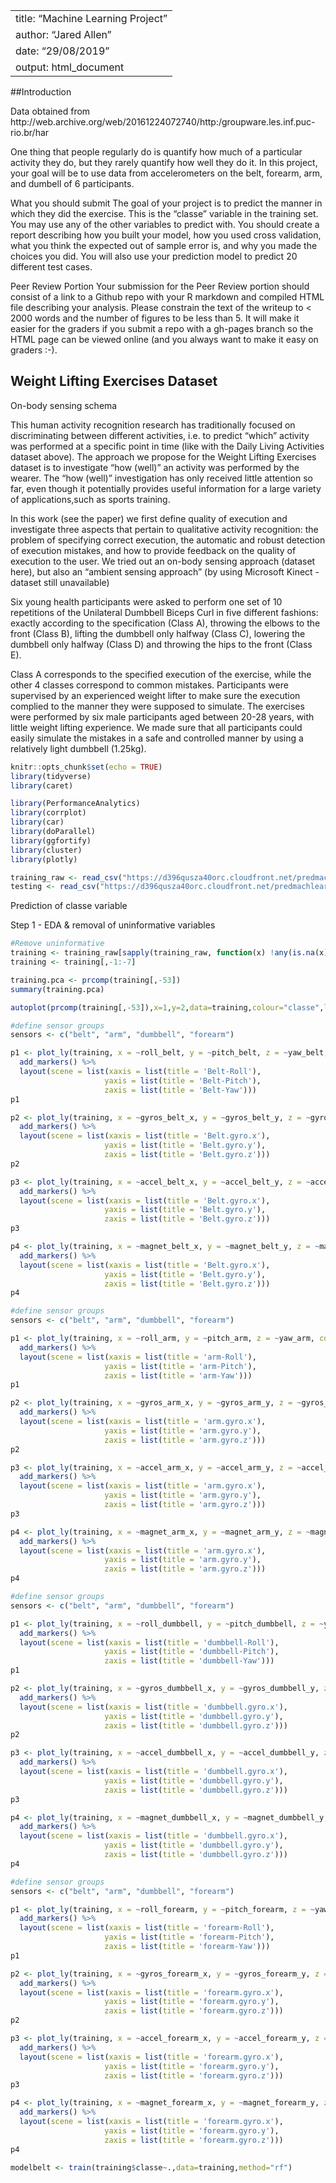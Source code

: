 
---
title: "Machine Learning Project"
author: "Jared Allen"
date: "29/08/2019"
output: html_document
---

##Introduction

Data obtained from http://web.archive.org/web/20161224072740/http:/groupware.les.inf.puc-rio.br/har

One thing that people regularly do is quantify how much of a particular activity they do, but they rarely quantify how well they do it. In this project, your goal will be to use data from accelerometers on the belt, forearm, arm, and dumbell of 6 participants.

What you should submit
The goal of your project is to predict the manner in which they did the exercise. This is the "classe" variable in the training set. You may use any of the other variables to predict with. You should create a report describing how you built your model, how you used cross validation, what you think the expected out of sample error is, and why you made the choices you did. You will also use your prediction model to predict 20 different test cases.

Peer Review Portion
Your submission for the Peer Review portion should consist of a link to a Github repo with your R markdown and compiled HTML file describing your analysis. Please constrain the text of the writeup to < 2000 words and the number of figures to be less than 5. It will make it easier for the graders if you submit a repo with a gh-pages branch so the HTML page can be viewed online (and you always want to make it easy on graders :-).

## Weight Lifting Exercises Dataset

On-body sensing schema

This human activity recognition research has traditionally focused on discriminating between different activities, i.e. to predict "which" activity was performed at a specific point in time (like with the Daily Living Activities dataset above). The approach we propose for the Weight Lifting Exercises dataset is to investigate "how (well)" an activity was performed by the wearer. The "how (well)" investigation has only received little attention so far, even though it potentially provides useful information for a large variety of applications,such as sports training.

In this work (see the paper) we first define quality of execution and investigate three aspects that pertain to qualitative activity recognition: the problem of specifying correct execution, the automatic and robust detection of execution mistakes, and how to provide feedback on the quality of execution to the user. We tried out an on-body sensing approach (dataset here), but also an "ambient sensing approach" (by using Microsoft Kinect - dataset still unavailable)

Six young health participants were asked to perform one set of 10 repetitions of the Unilateral Dumbbell Biceps Curl in five different fashions: exactly according to the specification (Class A), throwing the elbows to the front (Class B), lifting the dumbbell only halfway (Class C), lowering the dumbbell only halfway (Class D) and throwing the hips to the front (Class E).

Class A corresponds to the specified execution of the exercise, while the other 4 classes correspond to common mistakes. Participants were supervised by an experienced weight lifter to make sure the execution complied to the manner they were supposed to simulate. The exercises were performed by six male participants aged between 20-28 years, with little weight lifting experience. We made sure that all participants could easily simulate the mistakes in a safe and controlled manner by using a relatively light dumbbell (1.25kg).


```r
knitr::opts_chunk$set(echo = TRUE)
library(tidyverse)
library(caret)

library(PerformanceAnalytics)
library(corrplot)
library(car)
library(doParallel)
library(ggfortify)
library(cluster)
library(plotly)
```

```r
training_raw <- read_csv("https://d396qusza40orc.cloudfront.net/predmachlearn/pml-training.csv",col_names=TRUE)
testing <- read_csv("https://d396qusza40orc.cloudfront.net/predmachlearn/pml-testing.csv",col_names=TRUE)
```

Prediction of classe variable

Step 1 - EDA & removal of uninformative variables

```r
#Remove uninformative
training <- training_raw[sapply(training_raw, function(x) !any(is.na(x)))] 
training <- training[,-1:-7]

training.pca <- prcomp(training[,-53])
summary(training.pca)

```

```r
autoplot(prcomp(training[,-53]),x=1,y=2,data=training,colour="classe",loadings=TRUE, loadings.label=TRUE)
```

```r
#define sensor groups
sensors <- c("belt", "arm", "dumbbell", "forearm")

p1 <- plot_ly(training, x = ~roll_belt, y = ~pitch_belt, z = ~yaw_belt, color = ~classe) %>%
  add_markers() %>%
  layout(scene = list(xaxis = list(title = 'Belt-Roll'),
                     yaxis = list(title = 'Belt-Pitch'),
                     zaxis = list(title = 'Belt-Yaw')))
p1

p2 <- plot_ly(training, x = ~gyros_belt_x, y = ~gyros_belt_y, z = ~gyros_belt_z, color = ~classe) %>%
  add_markers() %>%
  layout(scene = list(xaxis = list(title = 'Belt.gyro.x'),
                     yaxis = list(title = 'Belt.gyro.y'),
                     zaxis = list(title = 'Belt.gyro.z')))
p2

p3 <- plot_ly(training, x = ~accel_belt_x, y = ~accel_belt_y, z = ~accel_belt_z, color = ~classe) %>%
  add_markers() %>%
  layout(scene = list(xaxis = list(title = 'Belt.gyro.x'),
                     yaxis = list(title = 'Belt.gyro.y'),
                     zaxis = list(title = 'Belt.gyro.z')))
p3

p4 <- plot_ly(training, x = ~magnet_belt_x, y = ~magnet_belt_y, z = ~magnet_belt_z, color = ~classe) %>%
  add_markers() %>%
  layout(scene = list(xaxis = list(title = 'Belt.gyro.x'),
                     yaxis = list(title = 'Belt.gyro.y'),
                     zaxis = list(title = 'Belt.gyro.z')))
p4

```

```r
#define sensor groups
sensors <- c("belt", "arm", "dumbbell", "forearm")

p1 <- plot_ly(training, x = ~roll_arm, y = ~pitch_arm, z = ~yaw_arm, color = ~classe) %>%
  add_markers() %>%
  layout(scene = list(xaxis = list(title = 'arm-Roll'),
                     yaxis = list(title = 'arm-Pitch'),
                     zaxis = list(title = 'arm-Yaw')))
p1

p2 <- plot_ly(training, x = ~gyros_arm_x, y = ~gyros_arm_y, z = ~gyros_arm_z, color = ~classe) %>%
  add_markers() %>%
  layout(scene = list(xaxis = list(title = 'arm.gyro.x'),
                     yaxis = list(title = 'arm.gyro.y'),
                     zaxis = list(title = 'arm.gyro.z')))
p2

p3 <- plot_ly(training, x = ~accel_arm_x, y = ~accel_arm_y, z = ~accel_arm_z, color = ~classe) %>%
  add_markers() %>%
  layout(scene = list(xaxis = list(title = 'arm.gyro.x'),
                     yaxis = list(title = 'arm.gyro.y'),
                     zaxis = list(title = 'arm.gyro.z')))
p3

p4 <- plot_ly(training, x = ~magnet_arm_x, y = ~magnet_arm_y, z = ~magnet_arm_z, color = ~classe) %>%
  add_markers() %>%
  layout(scene = list(xaxis = list(title = 'arm.gyro.x'),
                     yaxis = list(title = 'arm.gyro.y'),
                     zaxis = list(title = 'arm.gyro.z')))
p4

```

```r
#define sensor groups
sensors <- c("belt", "arm", "dumbbell", "forearm")

p1 <- plot_ly(training, x = ~roll_dumbbell, y = ~pitch_dumbbell, z = ~yaw_dumbbell, color = ~classe) %>%
  add_markers() %>%
  layout(scene = list(xaxis = list(title = 'dumbbell-Roll'),
                     yaxis = list(title = 'dumbbell-Pitch'),
                     zaxis = list(title = 'dumbbell-Yaw')))
p1

p2 <- plot_ly(training, x = ~gyros_dumbbell_x, y = ~gyros_dumbbell_y, z = ~gyros_dumbbell_z, color = ~classe) %>%
  add_markers() %>%
  layout(scene = list(xaxis = list(title = 'dumbbell.gyro.x'),
                     yaxis = list(title = 'dumbbell.gyro.y'),
                     zaxis = list(title = 'dumbbell.gyro.z')))
p2

p3 <- plot_ly(training, x = ~accel_dumbbell_x, y = ~accel_dumbbell_y, z = ~accel_dumbbell_z, color = ~classe) %>%
  add_markers() %>%
  layout(scene = list(xaxis = list(title = 'dumbbell.gyro.x'),
                     yaxis = list(title = 'dumbbell.gyro.y'),
                     zaxis = list(title = 'dumbbell.gyro.z')))
p3

p4 <- plot_ly(training, x = ~magnet_dumbbell_x, y = ~magnet_dumbbell_y, z = ~magnet_dumbbell_z, color = ~classe) %>%
  add_markers() %>%
  layout(scene = list(xaxis = list(title = 'dumbbell.gyro.x'),
                     yaxis = list(title = 'dumbbell.gyro.y'),
                     zaxis = list(title = 'dumbbell.gyro.z')))
p4

```

```r
#define sensor groups
sensors <- c("belt", "arm", "dumbbell", "forearm")

p1 <- plot_ly(training, x = ~roll_forearm, y = ~pitch_forearm, z = ~yaw_forearm, color = ~classe) %>%
  add_markers() %>%
  layout(scene = list(xaxis = list(title = 'forearm-Roll'),
                     yaxis = list(title = 'forearm-Pitch'),
                     zaxis = list(title = 'forearm-Yaw')))
p1

p2 <- plot_ly(training, x = ~gyros_forearm_x, y = ~gyros_forearm_y, z = ~gyros_forearm_z, color = ~classe) %>%
  add_markers() %>%
  layout(scene = list(xaxis = list(title = 'forearm.gyro.x'),
                     yaxis = list(title = 'forearm.gyro.y'),
                     zaxis = list(title = 'forearm.gyro.z')))
p2

p3 <- plot_ly(training, x = ~accel_forearm_x, y = ~accel_forearm_y, z = ~accel_forearm_z, color = ~classe) %>%
  add_markers() %>%
  layout(scene = list(xaxis = list(title = 'forearm.gyro.x'),
                     yaxis = list(title = 'forearm.gyro.y'),
                     zaxis = list(title = 'forearm.gyro.z')))
p3

p4 <- plot_ly(training, x = ~magnet_forearm_x, y = ~magnet_forearm_y, z = ~magnet_forearm_z, color = ~classe) %>%
  add_markers() %>%
  layout(scene = list(xaxis = list(title = 'forearm.gyro.x'),
                     yaxis = list(title = 'forearm.gyro.y'),
                     zaxis = list(title = 'forearm.gyro.z')))
p4

```

```r

modelbelt <- train(training$classe~.,data=training,method="rf")


```